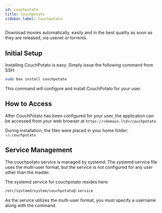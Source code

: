 ```yaml
---
id: couchpotato
title: Couchpotato
sidebar_label: Couchpotato
---
```



<Deprecated/>

Download movies automatically, easily and in the best quality as soon as they are released, via usenet or torrents.





## Initial Setup

Installing CouchPotato is easy. Simply issue the following command from SSH:

```bash main
sudo box install couchpotato
```

This command will configure and install CouchPotato for your user.

## How to Access

After CouchPotato has been configured for your user, the application can be accessed from your web browser at `https://<domain.ltd>/couchpotato`

During installation, the files were placed in your home folder: `~/.couchpotato`

## Service Management

The couchpotato service is managed by systemd. The systemd service file uses the multi-user format, but the service is not configured for any user other than the master.

The systemd service for couchpotato resides here:

```bash
/etc/systemd/system/couchpotato@.service
```

As the service utilizes the multi-user format, you must specify a username along with the command.


<SystemdTabs service="couchpotato@<username>"/>
